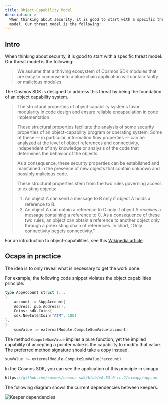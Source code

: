 ```yaml
---
title: Object-Capability Model
description: >-
  When thinking about security, it is good to start with a specific threat
  model. Our threat model is the following:
---
```

## Intro

When thinking about security, it is good to start with a specific threat model. Our threat model is the following:

> We assume that a thriving ecosystem of Cosmos SDK modules that are easy to compose into a blockchain application will contain faulty or malicious modules.

The Cosmos SDK is designed to address this threat by being the
foundation of an object capability system.

> The structural properties of object capability systems favor
> modularity in code design and ensure reliable encapsulation in
> code implementation.
>
> These structural properties facilitate the analysis of some
> security properties of an object-capability program or operating
> system. Some of these — in particular, information flow properties
> — can be analyzed at the level of object references and
> connectivity, independent of any knowledge or analysis of the code
> that determines the behavior of the objects.
>
> As a consequence, these security properties can be established
> and maintained in the presence of new objects that contain unknown
> and possibly malicious code.
>
> These structural properties stem from the two rules governing
> access to existing objects:
>
> 1. An object A can send a message to B only if object A holds a
>     reference to B.
> 2. An object A can obtain a reference to C only
>     if object A receives a message containing a reference to C. As a
>     consequence of these two rules, an object can obtain a reference
>     to another object only through a preexisting chain of references.
>     In short, "Only connectivity begets connectivity."

For an introduction to object-capabilities, see this [Wikipedia article](https://en.wikipedia.org/wiki/Object-capability_model).

## Ocaps in practice

The idea is to only reveal what is necessary to get the work done.

For example, the following code snippet violates the object capabilities
principle:

```go
type AppAccount struct {...
}
    account := &AppAccount{
    Address: pub.Address(),
    Coins: sdk.Coins{
    sdk.NewInt64Coin("ATM", 100)
},
}
    sumValue := externalModule.ComputeSumValue(account)
```

The method `ComputeSumValue` implies a pure function, yet the implied
capability of accepting a pointer value is the capability to modify that
value. The preferred method signature should take a copy instead.

```go
sumValue := externalModule.ComputeSumValue(*account)
```

In the Cosmos SDK, you can see the application of this principle in simapp.

```go reference
https://github.com/cosmos/cosmos-sdk/blob/v0.53.0-rc.2/simapp/app.go
```

The following diagram shows the current dependencies between keepers.

![Keeper dependencies](https://raw.githubusercontent.com/cosmos/cosmos-sdk/release/v0.46.x/docs/uml/svg/keeper_dependencies.svg)
